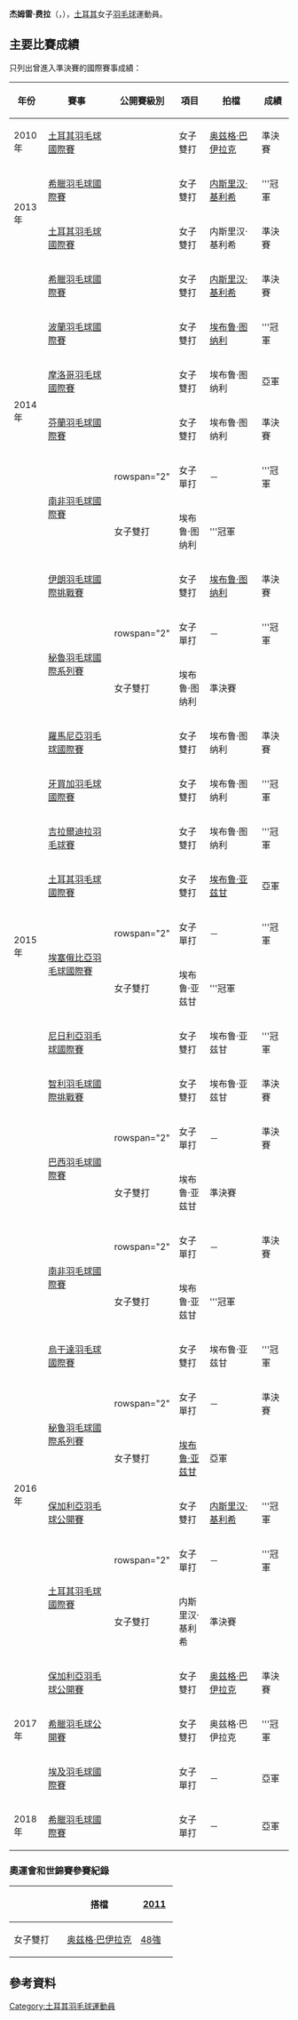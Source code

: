 {{noteTA|G1=Badminton}}
{{Infobox 羽球選手
| playername              = 杰姆雷·费拉<br/>{{lang|tr|Cemre Fere}}
| image                   = 
| size                    = 
| caption                 = 
| birth_name              = 
| date_of_birth           = {{birth_date_and_age|1994|2|8}}
| place_of_birth          = 
| height                  = 
| weight                  = 
| event                   = 女子單打、女子雙打
| country                 = {{TUR}}
| years_active            = 
| handedness              = 
| coach                   = 
| highest_ranking         = 第58位（女雙-[[埃布鲁·图纳利|图纳利]]）
| date_of_highest_ranking = 2015年3月19日 <ref name="ranking">[http://bwfcontent.tournamentsoftware.com/ranking/player.aspx?id=8654&player=146289 BWF World Ranking - Ranking of Cemre FERE (89027)]{{en}}</ref>
| current_ranking         = 第133位（女單）<br/>第59位（女雙-[[埃布鲁·图纳利|图纳利]]）<br/>第293位（女雙-[[内斯里汉·基利希|基利希]]）
| date_of_current_ranking = 2015年3月26日 <ref>[http://bwfcontent.tournamentsoftware.com/ranking/category.aspx?id=8654&category=473 BWF World Ranking - BWF世界排名榜 (3/26/2015) - Women's singles]{{en}}</ref><ref>[http://bwfcontent.tournamentsoftware.com/ranking/category.aspx?id=8654&category=475 BWF World Ranking - BWF世界排名榜 (3/26/2015) - Women's doubles]{{en}}</ref>
| played                  = 72勝–46負（女單）<br/>65勝–41負（女雙）<br/>1勝–2負（混雙）
| titles                  = 
| bwf_profile             = C54748E3-652B-4797-9814-427BBC5CED72
| bwf_id                  = 89027
| updated                 = 2015年3月31日
}}
{{MedalTableTop}}
{{MedalSport | 女子[[羽毛球|羽毛球]]}}
{{MedalCountry | {{TUR}}}}
{{MedalBottom}}
'''杰姆雷·费拉'''（{{lang-tr|'''Cemre Fere'''}}，{{bd|1994年|2月8日||}}），[[土耳其|土耳其]]女子[[羽毛球|羽毛球]]運動員。

==主要比賽成績==
只列出曾進入準決賽的國際賽事成績：
{| class=wikitable style="text-align:center; font-size:small;" 
!width="50"|年份
!width="180"|賽事
!width="80"|公開賽級別
!width="60"|項目
!width="120"|拍檔
!width="50"|成績
|-
!rowspan="1"|2010年
|[[2010年土耳其羽毛球國際賽|土耳其羽毛球國際賽]]
|{{BWFIS}}
|女子雙打
|[[奥兹格·巴伊拉克|奥兹格·巴伊拉克]]
|bgcolor="#b8860b"|準決賽
|-
!rowspan="2"|2013年
|[[2013年希臘羽毛球國際賽|希臘羽毛球國際賽]]
|{{BWFIS}}
|女子雙打
|[[内斯里汉·基利希|内斯里汉·基利希]]
|bgcolor="gold"|'''冠軍
|-
|[[2013年土耳其羽毛球國際賽|土耳其羽毛球國際賽]]
|{{BWFIS}}
|女子雙打
|内斯里汉·基利希
|bgcolor="#b8860b"|準決賽
|-
!rowspan="6"|2014年
|[[2014年希臘羽毛球國際賽|希臘羽毛球國際賽]]
|{{BWFIS}}
|女子雙打
|[[内斯里汉·基利希|内斯里汉·基利希]]
|bgcolor="#b8860b"|準決賽
|-
|[[2014年波蘭羽毛球國際賽|波蘭羽毛球國際賽]]
|{{BWFIS}}
|女子雙打
|[[埃布鲁·图纳利|埃布鲁·图纳利]]
|bgcolor="gold"|'''冠軍
|-
|[[2014年摩洛哥羽毛球國際賽|摩洛哥羽毛球國際賽]]
|{{BWFIS}}
|女子雙打
|埃布鲁·图纳利
|bgcolor="silver"|亞軍
|-
|[[2014年芬蘭羽毛球國際賽|芬蘭羽毛球國際賽]]
|{{BWFIS}}
|女子雙打
|埃布鲁·图纳利
|bgcolor="#b8860b"|準決賽
|-
|rowspan="2"|[[2014年南非羽毛球國際賽|南非羽毛球國際賽]]
|rowspan="2" {{BWFIS}}
|女子單打
|－
|bgcolor="gold"|'''冠軍
|-
|女子雙打
|埃布鲁·图纳利
|bgcolor="gold"|'''冠軍
|-
!rowspan="15"|2015年
|[[2015年伊朗羽毛球國際挑戰賽|伊朗羽毛球國際挑戰賽]]
|{{BWFIC}}
|女子雙打
|[[埃布鲁·图纳利|埃布鲁·图纳利]]
|bgcolor="#b8860b"|準決賽
|-
|rowspan="2"|[[2015年秘魯羽毛球國際系列賽|秘魯羽毛球國際系列賽]]
|rowspan="2" {{BWFIS}}
|女子單打
|－
|bgcolor="gold"|'''冠軍
|-
|女子雙打
|埃布鲁·图纳利
|bgcolor="#b8860b"|準決賽
|-
|[[2015年羅馬尼亞羽毛球國際賽|羅馬尼亞羽毛球國際賽]]
|{{BWFIS}}
|女子雙打
|埃布鲁·图纳利
|bgcolor="#b8860b"|準決賽
|-
|[[2015年牙買加羽毛球國際賽|牙買加羽毛球國際賽]]
|{{BWFIS}}
|女子雙打
|埃布鲁·图纳利
|bgcolor="gold"|'''冠軍
|-
|[[2015年吉拉爾迪拉羽毛球賽|吉拉爾迪拉羽毛球賽]]
|{{BWFIS}}
|女子雙打
|埃布鲁·图纳利
|bgcolor="gold"|'''冠軍
|-
|[[2015年土耳其羽毛球國際賽|土耳其羽毛球國際賽]]
|{{BWFIS}}
|女子雙打
|[[埃布鲁·亚兹甘|埃布鲁·亚兹甘]]
|bgcolor="silver"|亞軍
|-
|rowspan="2"|[[2015年埃塞俄比亞羽毛球國際賽|埃塞俄比亞羽毛球國際賽]]
|rowspan="2" {{BWFIS}}
|女子單打
|－
|bgcolor="gold"|'''冠軍
|-
|女子雙打
|埃布鲁·亚兹甘
|bgcolor="gold"|'''冠軍
|-
|[[2015年尼日利亞羽毛球國際賽|尼日利亞羽毛球國際賽]]
|{{BWFIS}}
|女子雙打
|埃布鲁·亚兹甘
|bgcolor="gold"|'''冠軍
|-
|[[2015年智利羽毛球國際挑戰賽|智利羽毛球國際挑戰賽]]
|{{BWFIC}}
|女子雙打
|埃布鲁·亚兹甘
|bgcolor="#b8860b"|準決賽
|-
|rowspan="2"|[[2015年巴西羽毛球國際賽|巴西羽毛球國際賽]]
|rowspan="2" {{BWFIS}}
|女子單打
|－
|bgcolor="#b8860b"|準決賽
|-
|女子雙打
|埃布鲁·亚兹甘
|bgcolor="#b8860b"|準決賽
|-
|rowspan="2"|[[2015年南非羽毛球國際賽|南非羽毛球國際賽]]
|rowspan="2" {{BWFIS}}
|女子單打
|－
|bgcolor="#b8860b"|準決賽
|-
|女子雙打
|埃布鲁·亚兹甘
|bgcolor="gold"|'''冠軍
|-
!rowspan="6"|2016年
|[[2016年烏干達羽毛球國際賽|烏干達羽毛球國際賽]]
|{{BWFIS}}
|女子雙打
|埃布鲁·亚兹甘
|bgcolor="gold"|'''冠軍
|-
|rowspan="2"|[[2016年秘鲁羽毛球國際系列賽|秘鲁羽毛球國際系列賽]]
|rowspan="2" {{BWFIS}}
|女子單打
|－
|bgcolor="#b8860b"|準決賽
|-
|女子雙打
|[[埃布鲁·亚兹甘|埃布鲁·亚兹甘]]
|bgcolor="silver"|亞軍
|-
|[[2016年保加利亞羽毛球公開賽|保加利亞羽毛球公開賽]]
|{{BWFIS}}
|女子雙打
|[[内斯里汉·基利希|内斯里汉·基利希]]
|bgcolor="gold"|'''冠軍
|-
|rowspan="2"|[[2016年土耳其羽毛球國際賽|土耳其羽毛球國際賽]]
|rowspan="2" {{BWFIS}}
|女子單打
|－
|bgcolor="gold"|'''冠軍
|-
|女子雙打
|内斯里汉·基利希
|bgcolor="#b8860b"|準決賽
|-
!rowspan="3"|2017年
|[[2017年保加利亞羽毛球公開賽|保加利亞羽毛球公開賽]]
|{{BWFIS}}
|女子雙打
|[[奥兹格·巴伊拉克|奥兹格·巴伊拉克]]
|bgcolor="#b8860b"|準決賽
|-
|[[2017年希臘羽毛球公開賽|希臘羽毛球公開賽]]
|{{BWFIS}}
|女子雙打
|奥兹格·巴伊拉克
|bgcolor="gold"|'''冠軍
|-
|[[2017年埃及羽毛球國際賽|埃及羽毛球國際賽]]
|{{BWFIS}}
|女子單打
|－
|bgcolor="silver"|亞軍
|-
!rowspan="1"|2018年
|[[2018年希臘羽毛球國際賽|希臘羽毛球國際賽]]
|{{BWFFS}}
|女子單打
|－
|bgcolor="silver"|亞軍
|}
{{BWF賽事級別索引}}

===奧運會和世錦賽參賽紀錄===
{| class=wikitable style="text-align:center; font-size:small;" 
!
!搭檔
!width="50"|[[2011年世界羽毛球錦標賽|2011]]
|-
!width="80"|女子雙打
|align="left"|[[奥兹格·巴伊拉克|奥兹格·巴伊拉克]]
|[[2011年世界羽毛球錦標賽女子單打項目|48強]]
|}

==參考資料==
{{Reflist}}

{{DEFAULTSORT:FERE, Cemre}}
[[Category:土耳其羽毛球運動員|Category:土耳其羽毛球運動員]]